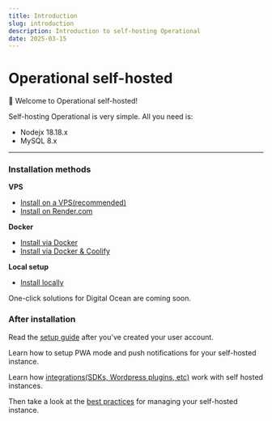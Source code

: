 ```yaml
---
title: Introduction
slug: introduction
description: Introduction to self-hosting Operational
date: 2025-03-15
---
```



# Operational self-hosted

👋 Welcome to Operational self-hosted!

Self-hosting Operational is very simple. All you need is:

- Nodejx 18.18.x
- MySQL 8.x

---

### Installation methods

**VPS**

- [Install on a VPS(recommended)](/selfhosted/install-on-vps)
- [Install on Render.com](/selfhosted/install-on-render)

**Docker**

- [Install via Docker](/selfhosted/install-via-docker)
- [Install via Docker & Coolify](/selfhosted/install-via-docker-and-coolify)

**Local setup**

- [Install locally](/selfhosted/install-locally)

One-click solutions for Digital Ocean are coming soon.

### After installation

Read the [setup guide](/docs/setup-operational) after you've created your user account.

Learn how to setup PWA mode and push notifications for your self-hosted instance.

Learn how [integrations(SDKs, Wordpress plugins, etc)](/selfhosted/integrations) work with self hosted instances.

Then take a look at the [best practices](/selfhosted/best-practices) for managing your self-hosted instance.
